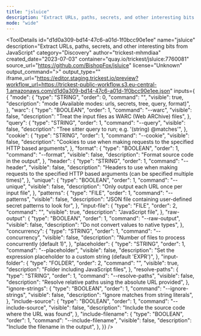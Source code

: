 ```yaml
---
title: "jsluice"
description: "Extract URLs, paths, secrets, and other interesting bits from JavaScript"
mode: "wide"
---
```



<ToolDetails
  id="d1d0a309-bd14-47c6-a01d-1f0bcc90e1ee"
  name="jsluice"
  description="Extract URLs, paths, secrets, and other interesting bits from JavaScript"
  category="Discovery"
  author="trickest-mhmdiaa"
  created_date="2023-07-03"
  container="quay.io/trickest/jsluice:7760081"
  source_url="https://github.com/BishopFox/jsluice"
  license="Unknown"
  output_command=">"
  output_type=""
  iframe_url="https://editor.staging.trickest.io/preview?workflow_url=https://trickest-public-workflow.s3.eu-central-1.amazonaws.com/d1d0a309-bd14-47c6-a01d-1f0bcc90e1ee.json"
  inputs={ {
  "mode": {
    "type": "STRING",
    "order": 0,
    "command": "",
    "visible": true,
    "description": "mode (Available modes: urls, secrets, tree, query, format)",
  },
  "warc": {
    "type": "BOOLEAN",
    "order": 1,
    "command": "--warc",
    "visible": false,
    "description": "Treat the input files as WARC (Web ARChive) files",
  },
  "query": {
    "type": "STRING",
    "order": 1,
    "command": "--query",
    "visible": false,
    "description": "Tree sitter query to run; e.g. '(string) @matches'",
  },
  "cookie": {
    "type": "STRING",
    "order": 1,
    "command": "--cookie",
    "visible": false,
    "description": "Cookies to use when making requests to the specified HTTP based arguments",
  },
  "format": {
    "type": "BOOLEAN",
    "order": 1,
    "command": "--format",
    "visible": false,
    "description": "Format source code in the output",
  },
  "header": {
    "type": "STRING",
    "order": 1,
    "command": "--header",
    "visible": false,
    "description": "Headers to use when making requests to the specified HTTP based arguments (can be specified multiple times)",
  },
  "unique": {
    "type": "BOOLEAN",
    "order": 1,
    "command": "--unique",
    "visible": false,
    "description": "Only output each URL once per input file",
  },
  "patterns": {
    "type": "FILE",
    "order": 1,
    "command": "--patterns",
    "visible": false,
    "description": "JSON file containing user-defined secret patterns to look for",
  },
  "input-file": {
    "type": "FILE",
    "order": 2,
    "command": "",
    "visible": true,
    "description": "JavaScript file",
  },
  "raw-output": {
    "type": "BOOLEAN",
    "order": 1,
    "command": "--raw-output",
    "visible": false,
    "description": "Do not convert values to native types",
  },
  "concurrency": {
    "type": "STRING",
    "order": 1,
    "command": "--concurrency",
    "visible": false,
    "description": "Number of files to process concurrently (default 1)",
  },
  "placeholder": {
    "type": "STRING",
    "order": 1,
    "command": "--placeholder",
    "visible": false,
    "description": "Set the expression placeholder to a custom string (default 'EXPR')",
  },
  "input-folder": {
    "type": "FOLDER",
    "order": 2,
    "command": "",
    "visible": true,
    "description": "Folder including JavaScript files",
  },
  "resolve-paths": {
    "type": "STRING",
    "order": 1,
    "command": "--resolve-paths",
    "visible": false,
    "description": "Resolve relative paths using the absolute URL provided",
  },
  "ignore-strings": {
    "type": "BOOLEAN",
    "order": 1,
    "command": "--ignore-strings",
    "visible": false,
    "description": "Ignore matches from string literals",
  },
  "include-source": {
    "type": "BOOLEAN",
    "order": 1,
    "command": "--include-source",
    "visible": false,
    "description": "Include the source code where the URL was found",
  },
  "include-filename": {
    "type": "BOOLEAN",
    "order": 1,
    "command": "--include-filename",
    "visible": false,
    "description": "Include the filename in the output",
  },
}}
/>